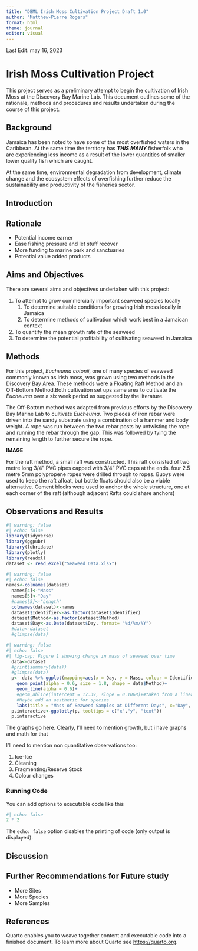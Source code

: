 ---
title: "DBML Irish Moss Cultivation Project Draft 1.0"
author: "Matthew-Pierre Rogers"
format: html
theme: journal
editor: visual
---

Last Edit: may 16, 2023

# Irish Moss Cultivation Project

This project serves as a preliminary attempt to begin the cultivation of Irish Moss at the Discovery Bay Marine Lab. This document outlines some of the rationale, methods and procedures and results undertaken during the course of this project.

## Background

Jamaica has been noted to have some of the most overfished waters in the Caribbean. At the same time the territory has ***THIS MANY*** fisherfolk who are experiencing less income as a result of the lower quantities of smaller lower quality fish which are caught.

At the same time, environmental degradation from development, climate change and the ecosystem effects of overfishing further reduce the sustainability and productivity of the fisheries sector.

## Introduction

## Rationale

-   Potential income earner
-   Ease fishing pressure and let stuff recover
-   More funding to marine park and sanctuaries
-   Potential value added products

## Aims and Objectives

There are several aims and objectives undertaken with this project:

1.  To attempt to grow commercially important seaweed species locally
    1.  To determine suitable conditions for growing Irish moss locally in Jamaica
    2.  To determine methods of cultivation which work best in a Jamaican context
2.  To quantify the mean growth rate of the seaweed
3.  To determine the potential profitability of cultivating seaweed in Jamaica

## Methods

For this project, *Eucheuma cotonii*, one of many species of seaweed commonly known as irish moss, was grown using two methods in the Discovery Bay Area. These methods were a Floating Raft Method and an Off-Bottom Method.Both cultivation set ups same area to cultivate the *Eucheuma* over a six week period as suggested by the literature.

The Off-Bottom method was adapted from previous efforts by the Discovery Bay Marine Lab to cultivate *Eucheuma*. Two pieces of iron rebar were driven into the sandy substrate using a combination of a hammer and body weight. A rope was run between the two rebar posts by untwisting the rope and running the rebar through the gap. This was followed by tying the remaining length to further secure the rope.

**IMAGE**

For the raft method, a small raft was constructed. This raft consisted of two metre long 3/4" PVC pipes capped with 3/4" PVC caps at the ends. four 2.5 metre 5mm polypropene ropes were drilled through to ropes. Buoys were used to keep the raft afloat, but bottle floats should also be a viable alternative. Cement blocks were used to anchor the whole structure, one at each corner of the raft (although adjacent Rafts could share anchors)

## Observations and Results

```{r}
#| warning: false
#| echo: false
library(tidyverse)
library(ggpubr)
library(lubridate)
library(plotly)
library(readxl)
dataset <- read_excel("Seaweed Data.xlsx")
```

```{r}
#| warning: false
#| echo: false
names<-colnames(dataset)
  names[4]<-"Mass"
  names[5]<-"Day"
  #names[5]<-"Length"
  colnames(dataset)<-names
  dataset$Identifier<-as.factor(dataset$Identifier)
  dataset$Method<-as.factor(dataset$Method)
  dataset$Day<-as.Date(dataset$Day, format= "%d/%m/%Y")
  #data<-dataset
  #glimpse(data)
```

```{r}
#| warning: false
#| echo: false
#| fig-cap: Figure 1 showing change in mass of seaweed over time
  data<-dataset
  #print(summary(data))
  #glimpse(data)
  p<- data %>% ggplot(mapping=aes(x = Day, y = Mass, colour = Identifier))+
    geom_point(alpha = 0.6, size = 1.8, shape = data$Method)+
    geom_line(alpha = 0.6)+
    #geom_abline(intercept = 17.39, slope = 0.1068)+#taken from a linear model
    #Maybe add an aesthetic for species
    labs(title = "Mass of Seaweed Samples at Different Days", x="Day", y="Mass(grams)")
  p.interactive<-ggplotly(p, tooltips = c("x","y", "text"))
  p.interactive
```

The graphs go here. Clearly, I'll need to mention growth, but i have graphs and math for that

I'll need to mention non quantitative observations too:

1.  Ice-Ice
2.  Cleaning
3.  Fragmenting/Reserve Stock
4.  Colour changes

### Running Code

You can add options to executable code like this

```{r}
#| echo: false
2 * 2
```

The `echo: false` option disables the printing of code (only output is displayed).

## Discussion

## Further Recommendations for Future study

-   More Sites
-   More Species
-   More Samples

## References

Quarto enables you to weave together content and executable code into a finished document. To learn more about Quarto see <https://quarto.org>.
